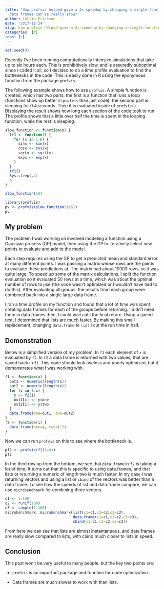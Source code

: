 ```yaml
---
title: 'How profvis helped give a 2x speedup by changing a single function call (answer:
  data frames can be really slow)'
author: Collin Erickson
date: '2017-11-24'
slug: how-profvis-helped-give-a-2x-speedup-by-changing-a-single-function-call-answer-data-frames-can-be-really-slow
categories: [r]
tags: [r]
---
```


```r
set.seed(0)
```


Recently I've been running computationally intensive simulations that take
up to six hours each.
This is prohibitively slow, and is assuredly suboptimal since I coded it all,
so I decided to do a time profile evaluation
to find the bottlenecks in the code.
This is easily done in R using the eponymous function from the package `profvis`.

The following example shows how to use `profvis`.
A simple function is created, which has two parts:
the first is a function that runs a loop 
(functions show up better in `profvis` than just code),
the second part is sleeping for 0.4 seconds.
Then it is evaluated inside of `profvis()`.
Displaying the result shows how long each section of the code
took to run.
The profile shows that a little over half the time is spent
in the looping function, while the rest is sleeping.

```r
slow_function <- function(n) {
  tf1 <- function() {
    for (x in 1:n) {
      sinx <- sin(x)
      cosx <- cos(x)
      sqrtx <- sqrt(x)
      expx <- exp(x)
    }
  }
  tf1()
  Sys.sleep(.4)
  n
}

slow_function(10)
```

```r
library(profvis)
pv <- profvis(slow_function(1e6))
pv
```

## My problem

The problem I was working on 
involved modeling a function using a Gaussian process (GP) model,
then using the GP to iteratively select new points to evaluate and 
add to the model.

Each step requires using the GP to get a predicted mean and standard
error at many different points.
I was passing a matrix whose rows are the points to evaluate these predictions at.
The matrix had about 10000 rows, so it was quite large.
To speed up some of the matrix calculations,
I split the function evaluation so it evaluated 50 rows at a time,
which was about the optimal number of rows to use 
(the code wasn't optimized or I wouldn't have had to do this).
After evaluating all groups,
the results from each group were combined back into
a single large data frame.

I ran a time profile on my function and found that
a lot of time was spent creating data frames for each
of the groups before returning.
I didn't need them in data frames then,
I could wait until the final return.
Using a speed test, I determined that lists are much faster.
By making this small replacement, changing `data.frame` to `list`
I cut the run time in half.

## Demonstration

Below is a simplified version of my problem.
In `f1` each element of `x` is evaluated by `f2`.
In `f2` a data.frame is returned with two values,
that are saved back in `f1`.
This code should look useless and poorly optimized,
but it demonstrates what I was working with.


```r
f1 <- function(x) {
  out1 <- numeric(length(x))
  out2 <- numeric(length(x))
  for (i in 1:x) {
    y <- f2(i)
    out1[i] <- y$one
    out2[i] <- y$two
  }
  data.frame(one=out1, two=out2)
}
f2 <- function(i) {
  data.frame(one=i, two=i^2)
}
```

Now we can run `profvis` on this to see where the bottleneck is.

```r
pf2 <- profvis(f1(1e4))
pf2
```

In the third row up from the bottom, we see that
`data.frame` in `f2` is taking a lot of time.
It turns out that this is specific to using data.frames,
and that lists or returning a numeric of length two is much faster.
In my case I was returning vectors and using a list or `cbind` of the
vectors was better than a data frame.
To see how the speeds of list and data.frame compare, we can use
`microbenchmark` for combining three vectors.

```r
c1 <- 1:100
c2 <- runif(100)
c3 <- sample(1:100)
microbenchmark::microbenchmark(list(c1=c1,c2=c2,c3=c3), 
                               data.frame(c1=c1,c2=c2,c3=c3),
                               cbind(c1=c1,c2=c2,c3=c3))
```

From here we can see that lists are almost instantaneous,
and data frames are really slow compared to lists,
with cbind much closer to lists in speed.


## Conclusion

This post won't be very useful to many people,
but the key two points are:

* `profvis` is an important package and function
for code optimization.

* Data frames are much slower to work with than lists.
